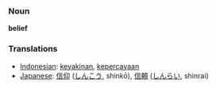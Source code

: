 === Noun ===
'''belief'''

=== Translations ===
*[[Indonesian]]: [[yakin|keyakinan]], [[percaya|kepercayaan]]
*[[Japanese]]: [[信仰]] ([[しんこう]], shinkō), [[信頼]] ([[しんらい]], shinrai)